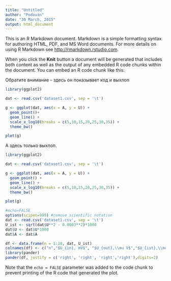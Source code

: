 ```yaml
---
title: "Untitled"
author: "Podovan"
date: "30 March, 2015"
output: html_document
---
```


This is an R Markdown document. Markdown is a simple formatting syntax for authoring HTML, PDF, and MS Word documents. For more details on using R Markdown see <http://rmarkdown.rstudio.com>.

When you click the **Knit** button a document will be generated that includes both content as well as the output of any embedded R code chunks within the document. You can embed an R code chunk like this:

Обратите внимание - здесь он показывает код и выхлоп

```r
library(ggplot2)

dat <- read.csv('dataset1.csv', sep = '\t')

g <- ggplot(dat, aes(x = A, y = U)) +
  geom_point()+
  geom_line() +
  scale_x_log10(breaks = c(5,10,15,20,25,30,35)) +
  theme_bw()

plot(g)
```

А здесь только выхлоп. 

```r
library(ggplot2)

dat <- read.csv('dataset1.csv', sep = '\t')

g <- ggplot(dat, aes(x = A, y = U)) +
  geom_point() +
  geom_line() +
  scale_x_log10(breaks = c(5,10,15,20,25,30,35)) +
  theme_bw()

plot(g)
```

```r
#echo=FALSE
options(scipen=999) #remove scientific notation
dat <- read.csv('dataset1.csv', sep = '\t')
U_ist <- sqrt(dat$U**2 - 0.0003**2)*1000
dat$U <- dat$U*1000
dat$A <- dat$A

df <- data.frame(n = 1:18, dat, U_ist)
colnames(df) <- c("n","$U_{in}, mV$", "$U_{out},\\mu V$","$U_{ist},\\mu V$")
library(pander)
pander(df, justify = c('right', 'right', 'right','right'),digits=2)
```

Note that the `echo = FALSE` parameter was added to the code chunk to prevent printing of the R code that generated the plot.
